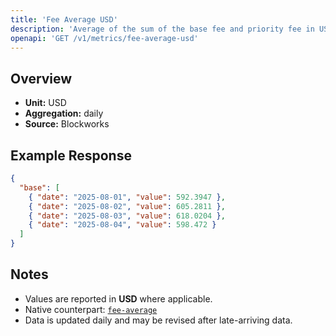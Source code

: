 ```yaml
---
title: 'Fee Average USD'
description: 'Average of the sum of the base fee and priority fee in USD that day'
openapi: 'GET /v1/metrics/fee-average-usd'
---
```


## Overview

- **Unit:** USD
- **Aggregation:** daily
- **Source:** Blockworks



## Example Response

```json
{
  "base": [
    { "date": "2025-08-01", "value": 592.3947 },
    { "date": "2025-08-02", "value": 605.2811 },
    { "date": "2025-08-03", "value": 618.0204 },
    { "date": "2025-08-04", "value": 598.472 }
  ]
}
```

## Notes
- Values are reported in **USD** where applicable.
- Native counterpart: [`fee-average`](/api-reference/metrics/base/fee-average)
- Data is updated daily and may be revised after late-arriving data.
